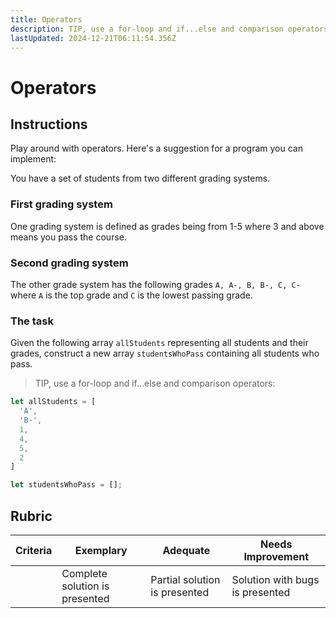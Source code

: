 ```yaml
---
title: Operators
description: TIP, use a for-loop and if...else and comparison operators:
lastUpdated: 2024-12-21T06:11:54.356Z
---
```


# Operators

## Instructions

Play around with operators. Here's a suggestion for a program you can implement:

You have a set of students from two different grading systems.

### First grading system

One grading system is defined as grades being from 1-5 where 3 and above means you pass the course.

### Second grading system

The other grade system has the following grades `A, A-, B, B-, C, C-` where `A` is the top grade and `C` is the lowest passing grade.

### The task

Given the following array `allStudents` representing all students and their grades, construct a new array `studentsWhoPass` containing all students who pass.

> TIP, use a for-loop and if...else and comparison operators:

```javascript
let allStudents = [
  'A',
  'B-',
  1,
  4,
  5,
  2
]

let studentsWhoPass = [];
```

## Rubric

| Criteria | Exemplary                      | Adequate                      | Needs Improvement               |
| -------- | ------------------------------ | ----------------------------- | ------------------------------- |
|          | Complete solution is presented | Partial solution is presented | Solution with bugs is presented |

